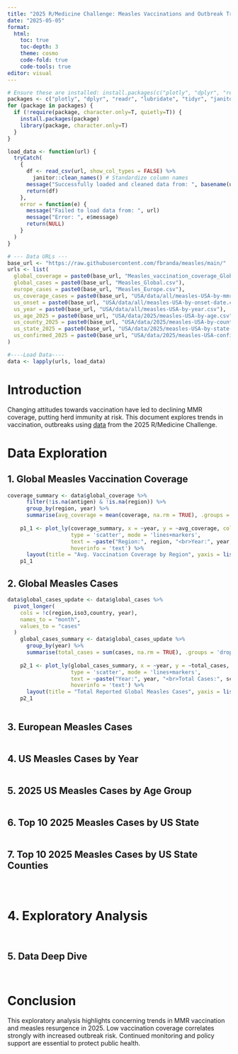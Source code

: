 ```yaml
---
title: "2025 R/Medicine Challenge: Measles Vaccinations and Outbreak Trends"
date: "2025-05-05"
format:
  html:
    toc: true
    toc-depth: 3
    theme: cosmo
    code-fold: true
    code-tools: true
editor: visual
---
```


```r
# Ensure these are installed: install.packages(c("plotly", "dplyr", "readr", "lubridate", "tidyr", "janitor", "scales", "DT"))
packages <- c("plotly", "dplyr", "readr", "lubridate", "tidyr", "janitor", "scales", "DT")
for (package in packages) {
  if (!require(package, character.only=T, quietly=T)) {
    install.packages(package)
    library(package, character.only=T)
  }
}
```

```r
load_data <- function(url) {
  tryCatch(
    {
      df <- read_csv(url, show_col_types = FALSE) %>%
        janitor::clean_names() # Standardize column names
      message("Successfully loaded and cleaned data from: ", basename(url))
      return(df)
    },
    error = function(e) {
      message("Failed to load data from: ", url)
      message("Error: ", e$message)
      return(NULL)
    }
  )
}

# --- Data URLs ---
base_url <- "https://raw.githubusercontent.com/fbranda/measles/main/"
urls <- list(
  global_coverage = paste0(base_url, "Measles_vaccination_coverage_Global.csv"),
  global_cases = paste0(base_url, "Measles_Global.csv"),
  europe_cases = paste0(base_url, "Measles_Europe.csv"),
  us_coverage_cases = paste0(base_url, "USA/data/all/measles-USA-by-mmr-coverage.csv"),
  us_onset = paste0(base_url, "USA/data/all/measles-USA-by-onset-date.csv"),
  us_year = paste0(base_url, "USA/data/all/measles-USA-by-year.csv"),
  us_age_2025 = paste0(base_url, "USA/data/2025/measles-USA-by-age.csv"),
  us_county_2025 = paste0(base_url, "USA/data/2025/measles-USA-by-county-timeline.csv"),
  us_state_2025 = paste0(base_url, "USA/data/2025/measles-USA-by-state-timeline.csv"),
  us_confirmed_2025 = paste0(base_url, "USA/data/2025/measles-USA-confirmed-cases.csv")
)

#----Load Data----
data <- lapply(urls, load_data)

```

# Introduction

Changing attitudes towards vaccination have led to declining MMR coverage, putting herd immunity at risk. This document explores trends in vaccination, outbreaks using [data](https://github.com/fbranda/measles) from the 2025 R/Medicine Challenge.

# Data Exploration

## 1. Global Measles Vaccination Coverage

```r
coverage_summary <- data$global_coverage %>%
      filter(!is.na(antigen) & !is.na(region)) %>%
      group_by(region, year) %>%
      summarise(avg_coverage = mean(coverage, na.rm = TRUE), .groups = 'drop')
    
    p1_1 <- plot_ly(coverage_summary, x = ~year, y = ~avg_coverage, color = ~region,
                    type = 'scatter', mode = 'lines+markers',
                    text = ~paste("Region:", region, "<br>Year:", year, "<br>Coverage:", round(avg_coverage, 1), "%"),
                    hoverinfo = 'text') %>%
      layout(title = "Avg. Vaccination Coverage by Region", yaxis = list(range = c(0,100), title="Avg Coverage (%)"), xaxis = list(title="Year"))
    p1_1
```

## 2. Global Measles Cases

```r
data$global_cases_update <- data$global_cases %>% 
  pivot_longer(
    cols = !c(region,iso3,country, year), 
    names_to = "month", 
    values_to = "cases"
  )
    global_cases_summary <- data$global_cases_update %>%
      group_by(year) %>%
      summarise(total_cases = sum(cases, na.rm = TRUE), .groups = 'drop')
    
    p2_1 <- plot_ly(global_cases_summary, x = ~year, y = ~total_cases,
                    type = 'scatter', mode = 'lines+markers',
                    text = ~paste("Year:", year, "<br>Total Cases:", scales::comma(total_cases)),
                    hoverinfo = 'text') %>%
      layout(title = "Total Reported Global Measles Cases", yaxis = list(title="Total Cases"), xaxis = list(title="Year")) 
    p2_1
  
```

## 3. European Measles Cases

```r

```

## 4. US Measles Cases by Year

```r

```

## 5. 2025 US Measles Cases by Age Group

```r

```

## 6. Top 10 2025 Measles Cases by US State 

```r

```

## 7. Top 10 2025 Measles Cases by US State Counties

```r

```

```{}
```

```{}
```

# 4. Exploratory Analysis

```r

```

```r

```

## 5. Data Deep Dive

```r

```

```r

```

# Conclusion

This exploratory analysis highlights concerning trends in MMR vaccination and measles resurgence in 2025. Low vaccination coverage correlates strongly with increased outbreak risk. Continued monitoring and policy support are essential to protect public health.
